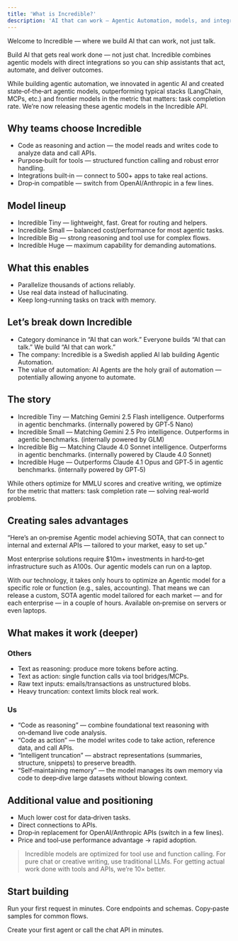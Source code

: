 ```yaml
---
title: 'What is Incredible?'
description: 'AI that can work — Agentic Automation, models, and integrations'
---
```


Welcome to Incredible — where we build AI that can work, not just talk.

Build AI that gets real work done — not just chat. Incredible combines agentic models with direct integrations so you can ship assistants that act, automate, and deliver outcomes.

While building agentic automation, we innovated in agentic AI and created state‑of‑the‑art agentic models, outperforming typical stacks (LangChain, MCPs, etc.) and frontier models in the metric that matters: task completion rate. We’re now releasing these agentic models in the Incredible API.

## Why teams choose Incredible

- Code as reasoning and action — the model reads and writes code to analyze data and call APIs.
- Purpose‑built for tools — structured function calling and robust error handling.
- Integrations built‑in — connect to 500+ apps to take real actions.
- Drop‑in compatible — switch from OpenAI/Anthropic in a few lines.

## Model lineup

- Incredible Tiny — lightweight, fast. Great for routing and helpers.
- Incredible Small — balanced cost/performance for most agentic tasks.
- Incredible Big — strong reasoning and tool use for complex flows.
- Incredible Huge — maximum capability for demanding automations.

## What this enables

- Parallelize thousands of actions reliably.
- Use real data instead of hallucinating.
- Keep long‑running tasks on track with memory.

## Let’s break down Incredible

- Category dominance in “AI that can work.” Everyone builds “AI that can talk.” We build “AI that can work.”
- The company: Incredible is a Swedish applied AI lab building Agentic Automation.
- The value of automation: AI Agents are the holy grail of automation — potentially allowing anyone to automate.

## The story

- Incredible Tiny — Matching Gemini 2.5 Flash intelligence. Outperforms in agentic benchmarks. (internally powered by GPT‑5 Nano)
- Incredible Small — Matching Gemini 2.5 Pro intelligence. Outperforms in agentic benchmarks. (internally powered by GLM)
- Incredible Big — Matching Claude 4.0 Sonnet intelligence. Outperforms in agentic benchmarks. (internally powered by Claude 4.0 Sonnet)
- Incredible Huge — Outperforms Claude 4.1 Opus and GPT‑5 in agentic benchmarks. (internally powered by GPT‑5)

While others optimize for MMLU scores and creative writing, we optimize for the metric that matters: task completion rate — solving real‑world problems.

## Creating sales advantages

<Callout>
“Here’s an on‑premise Agentic model achieving SOTA, that can connect to internal and external APIs — tailored to your market, easy to set up.”

Most enterprise solutions require $10m+ investments in hard‑to‑get infrastructure such as A100s. Our agentic models can run on a laptop.
</Callout>

With our technology, it takes only hours to optimize an Agentic model for a specific role or function (e.g., sales, accounting). That means we can release a custom, SOTA agentic model tailored for each market — and for each enterprise — in a couple of hours. Available on‑premise on servers or even laptops.

## What makes it work (deeper)

### Others

- Text as reasoning: produce more tokens before acting.
- Text as action: single function calls via tool bridges/MCPs.
- Raw text inputs: emails/transactions as unstructured blobs.
- Heavy truncation: context limits block real work.

### Us

- “Code as reasoning” — combine foundational text reasoning with on‑demand live code analysis.
- “Code as action” — the model writes code to take action, reference data, and call APIs.
- “Intelligent truncation” — abstract representations (summaries, structure, snippets) to preserve breadth.
- “Self‑maintaining memory” — the model manages its own memory via code to deep‑dive large datasets without blowing context.

## Additional value and positioning

- Much lower cost for data‑driven tasks.
- Direct connections to APIs.
- Drop‑in replacement for OpenAI/Anthropic APIs (switch in a few lines).
- Price and tool‑use performance advantage → rapid adoption.

> Incredible models are optimized for tool use and function calling. For pure chat or creative writing, use traditional LLMs. For getting actual work done with tools and APIs, we’re 10× better.

## Start building

Run your first request in minutes. Core endpoints and schemas. Copy‑paste samples for common flows.

<Card title="Quickstart" icon="rocket" href="/quickstart">
  Create your first agent or call the chat API in minutes.
</Card>
